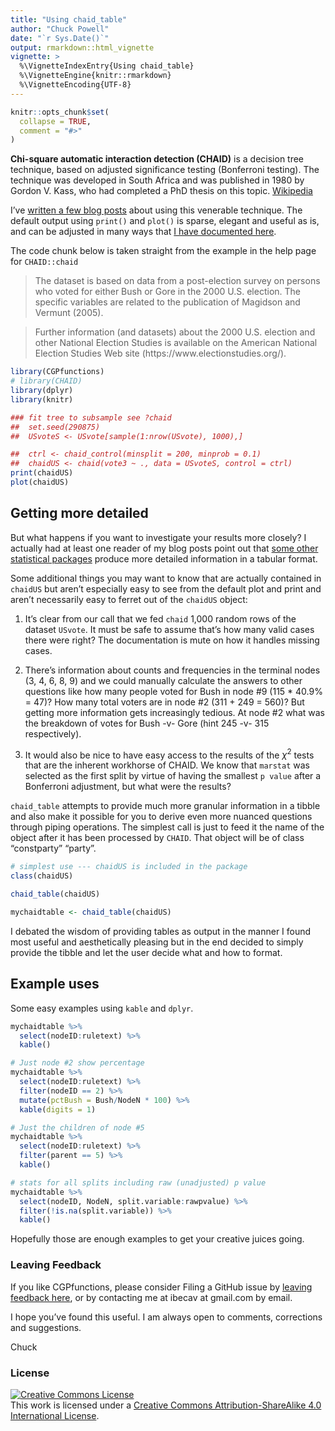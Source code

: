```yaml
---
title: "Using chaid_table"
author: "Chuck Powell"
date: "`r Sys.Date()`"
output: rmarkdown::html_vignette
vignette: >
  %\VignetteIndexEntry{Using chaid_table}
  %\VignetteEngine{knitr::rmarkdown}
  %\VignetteEncoding{UTF-8}
---
```


```r
knitr::opts_chunk$set(
  collapse = TRUE,
  comment = "#>"
)
```

**Chi-square automatic interaction detection (CHAID)** is a decision tree
technique, based on adjusted significance testing (Bonferroni testing). The
technique was developed in South Africa and was published in 1980 by Gordon V.
Kass, who had completed a PhD thesis on this topic. [Wikipedia](https://en.wikipedia.org/wiki/Chi-square_automatic_interaction_detection) 

I've [written a few blog posts](https://ibecav.netlify.com/tags/chaid/) about
using this venerable technique. The default output using `print()` and `plot()`
is sparse, elegant and useful as is, and can be adjusted in many ways that [I
have documented here](https://ibecav.github.io/chaidtutor1/).

The code chunk below is taken straight from the example in the help page for
`CHAID::chaid`

> The dataset is based on data from a post-election survey on persons who voted for either Bush or Gore in the 2000 U.S. election. The specific variables are related to the publication of Magidson and Vermunt (2005).

> Further information (and datasets) about the 2000 U.S. election and other National Election Studies is available on the American National Election Studies Web site (https://www.electionstudies.org/).


```r
library(CGPfunctions)
# library(CHAID)
library(dplyr)
library(knitr)

### fit tree to subsample see ?chaid
##  set.seed(290875)
##  USvoteS <- USvote[sample(1:nrow(USvote), 1000),]

##  ctrl <- chaid_control(minsplit = 200, minprob = 0.1)
##  chaidUS <- chaid(vote3 ~ ., data = USvoteS, control = ctrl)
print(chaidUS) 
plot(chaidUS)
```

## Getting more detailed

But what happens if you want to investigate your results more closely? I
actually had at least one reader of my blog posts point out that [some other
statistical
packages](https://www.ibm.com/support/knowledgecenter/en/SSLVMB_23.0.0/spss/tutorials/tree_credit_treetable.html#tree_credit_treetable)
produce more detailed information in a tabular format.

Some additional things you may want to know that are actually contained in
`chaidUS` but aren't especially easy to see from the default plot and print and
aren't necessarily easy to ferret out of the `chaidUS` object:

1. It's clear from our call that we fed `chaid` 1,000 random rows of the
   dataset `USvote`. It must be safe to assume that's how many valid cases there were
   right?  The documentation is mute on how it handles missing cases.

2. There's information about counts and frequencies in the terminal nodes (3, 4,
   6, 8, 9) and we could manually calculate the answers to other questions like
   how many people voted for Bush in node #9 (115 * 40.9% = 47)? How many total
   voters are in node #2 (311 + 249 = 560)? But getting more information gets
   increasingly tedious. At node #2 what was the breakdown of votes for Bush -v-
   Gore (hint 245 -v- 315 respectively).

3. It would also be nice to have easy access to the results of the $\chi^2$
   tests that are the inherent workhorse of CHAID. We know that `marstat` was
   selected as the first split by virtue of having the smallest `p value` after
   a Bonferroni adjustment, but what were the results?

`chaid_table` attempts to provide much more granular information in a tibble and
also make it possible for you to derive even more nuanced questions through
piping operations. The simplest call is just to feed it the name of the object
after it has been processed by `CHAID`. That object will be of class
"constparty" "party".

```r
# simplest use --- chaidUS is included in the package
class(chaidUS)

chaid_table(chaidUS)

mychaidtable <- chaid_table(chaidUS)
```

I debated the wisdom of providing tables as output in the manner I found most
useful and aesthetically pleasing but in the end decided to simply provide the
tibble and let the user decide what and how to format.

## Example uses

Some easy examples using `kable` and `dplyr`.

```r
mychaidtable %>% 
  select(nodeID:ruletext) %>% 
  kable()

# Just node #2 show percentage
mychaidtable %>% 
  select(nodeID:ruletext) %>% 
  filter(nodeID == 2) %>% 
  mutate(pctBush = Bush/NodeN * 100) %>%
  kable(digits = 1)

# Just the children of node #5
mychaidtable %>% 
  select(nodeID:ruletext) %>% 
  filter(parent == 5) %>% 
  kable()

# stats for all splits including raw (unadjusted) p value
mychaidtable %>% 
  select(nodeID, NodeN, split.variable:rawpvalue) %>% 
  filter(!is.na(split.variable)) %>% 
  kable()

```

Hopefully those are enough examples to get your creative juices going.

### Leaving Feedback
If you like CGPfunctions, please consider Filing a GitHub issue by [leaving
feedback here](https://github.com/ibecav/CGPfunctions/issues), or by contacting
me at ibecav at gmail.com by email.

I hope you've found this useful. I am always open to comments, corrections and
suggestions.

Chuck 

### License
<a rel="license" href="https://creativecommons.org/licenses/by-sa/4.0/"><img alt="Creative Commons License" style="border-width:0" src="https://i.creativecommons.org/l/by-sa/4.0/88x31.png" /></a><br />This work is licensed under a <a rel="license" href="https://creativecommons.org/licenses/by-sa/4.0/">Creative Commons Attribution-ShareAlike 4.0 International License</a>.

